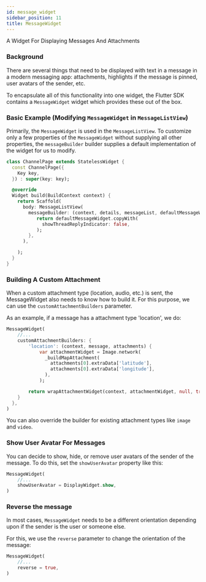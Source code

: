 ```yaml
---
id: message_widget
sidebar_position: 11
title: MessageWidget
---
```


A Widget For Displaying Messages And Attachments

### Background

There are several things that need to be displayed with text in a message in a modern messaging app:
attachments, highlights if the message is pinned, user avatars of the sender, etc.

To encapsulate all of this functionality into one widget, the Flutter SDK contains a `MessageWidget`
widget which provides these out of the box.

### Basic Example (Modifying `MessageWidget` in `MessageListView`)

Primarily, the `MessageWidget` is used in the `MessageListView`. To customize only a few properties
of the `MessageWidget` without supplying all other properties, the `messageBuilder` builder supplies
a default implementation of the widget for us to modify.

```dart
class ChannelPage extends StatelessWidget {
  const ChannelPage({
    Key key,
  }) : super(key: key);

  @override
  Widget build(BuildContext context) {
    return Scaffold(
      body: MessageListView(
        messageBuilder: (context, details, messageList, defaultMessageWidget) {
           return defaultMessageWidget.copyWith(
             showThreadReplyIndicator: false,
           );
        },
      ),

    );
  }
}
```

### Building A Custom Attachment

When a custom attachment type (location, audio, etc.) is sent, the MessageWidget also needs to know
how to build it. For this purpose, we can use the `customAttachmentBuilders` parameter.

As an example, if a message has a attachment type 'location', we do:

```dart
MessageWidget(
    //...
    customAttachmentBuilders: {
        'location': (context, message, attachments) {
            var attachmentWidget = Image.network(
              _buildMapAttachment(
                attachments[0].extraData['latitude'],
                attachments[0].extraData['longitude'],
              ),
            );

        return wrapAttachmentWidget(context, attachmentWidget, null, true, BorderRadius.circular(8.0));
    }
  },
)
```

You can also override the builder for existing attachment types like `image` and `video`.

### Show User Avatar For Messages

You can decide to show, hide, or remove user avatars of the sender of the message. To do this, set
the `showUserAvatar` property like this:

```dart
MessageWidget(
    //...
    showUserAvatar = DisplayWidget.show,
)
```

### Reverse the message

In most cases, `MessageWidget` needs to be a different orientation depending upon if the sender is the
user or someone else.

For this, we use the `reverse` parameter to change the orientation of the message:

```dart
MessageWidget(
    //...
    reverse = true,
)
```